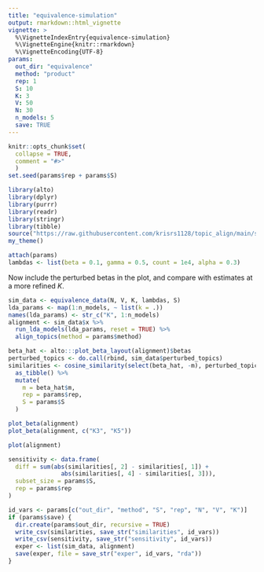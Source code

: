 ```yaml
---
title: "equivalence-simulation"
output: rmarkdown::html_vignette
vignette: >
  %\VignetteIndexEntry{equivalence-simulation}
  %\VignetteEngine{knitr::rmarkdown}
  %\VignetteEncoding{UTF-8}
params:
  out_dir: "equivalence"
  method: "product"
  rep: 1
  S: 10
  K: 3
  V: 50
  N: 30
  n_models: 5
  save: TRUE
---
```


```r
knitr::opts_chunk$set(
  collapse = TRUE,
  comment = "#>"
  )
set.seed(params$rep + params$S)
```

```r
library(alto)
library(dplyr)
library(purrr)
library(readr)
library(stringr)
library(tibble)
source("https://raw.githubusercontent.com/krisrs1128/topic_align/main/simulations/simulation_functions.R")
my_theme()
```

```r
attach(params)
lambdas <- list(beta = 0.1, gamma = 0.5, count = 1e4, alpha = 0.3)
```

Now include the perturbed betas in the plot, and compare with estimates at a
more refined $K$.

```r
sim_data <- equivalence_data(N, V, K, lambdas, S)
lda_params <- map(1:n_models, ~ list(k = .))
names(lda_params) <- str_c("K", 1:n_models)
alignment <- sim_data$x %>%
  run_lda_models(lda_params, reset = TRUE) %>%
  align_topics(method = params$method)
```

```r
beta_hat <- alto:::plot_beta_layout(alignment)$betas
perturbed_topics <- do.call(rbind, sim_data$perturbed_topics)
similarities <- cosine_similarity(select(beta_hat, -m), perturbed_topics) %>%
  as_tibble() %>%
  mutate(
    m = beta_hat$m,
    rep = params$rep,
    S = params$S
  )
```

```r
plot_beta(alignment)
plot_beta(alignment, c("K3", "K5"))
```

```r
plot(alignment)
```

```r
sensitivity <- data.frame(
  diff = sum(abs(similarities[, 2] - similarities[, 1]) +
               abs(similarities[, 4] - similarities[, 3])),
  subset_size = params$S,
  rep = params$rep
)
```

```r
id_vars <- params[c("out_dir", "method", "S", "rep", "N", "V", "K")]
if (params$save) {
  dir.create(params$out_dir, recursive = TRUE)
  write_csv(similarities, save_str("similarities", id_vars))
  write_csv(sensitivity, save_str("sensitivity", id_vars))
  exper <- list(sim_data, alignment)
  save(exper, file = save_str("exper", id_vars, "rda"))
}
```
